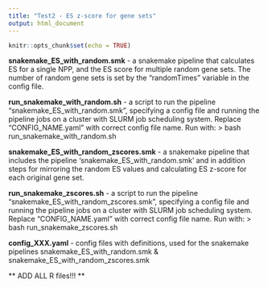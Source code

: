 ```yaml
---
title: "Test2 - ES z-score for gene sets"
output: html_document
---
```


```r
knitr::opts_chunk$set(echo = TRUE)
```


**snakemake_ES_with_random.smk** - a snakemake pipeline that calculates ES for a single NPP, and the ES score for multiple random gene sets. The number of random gene sets is set by the "randomTimes" variable in the config file.

**run_snakemake_with_random.sh** - a script to run the pipeline "snakemake_ES_with_random.smk", specifying a config file and running the pipeline jobs on a cluster with SLURM job scheduling system. Replace "CONFIG_NAME.yaml" with correct config file name.
Run with:
> bash run_snakemake_with_random.sh

**snakemake_ES_with_random_zscores.smk** - a snakemake pipeline that includes the pipeline 'snakemake_ES_with_random.smk' and in addition steps for mirroring the random ES values and calculating ES z-score for each original gene set.

**run_snakemake_zscores.sh** - a script to run the pipeline "snakemake_ES_with_random_zscores.smk", specifying a config file and running the pipeline jobs on a cluster with SLURM job scheduling system. Replace "CONFIG_NAME.yaml" with correct config file name.
Run with:
> bash run_snakemake_zscores.sh

**config_XXX.yaml** - config files with definitions, used for the snakemake pipelines snakemake_ES_with_random.smk & snakemake_ES_with_random_zscores.smk

** ADD ALL R files!!! **
